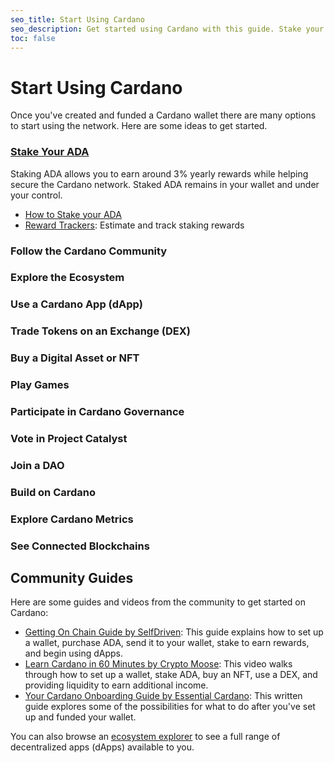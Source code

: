 ```yaml
---
seo_title: Start Using Cardano
seo_description: Get started using Cardano with this guide. Stake your ADA, make transactions, explore dApps, trade NFTs and tokens, delegate to a dRep, and more.
toc: false
---
```


# Start Using Cardano

Once you've created and funded a Cardano wallet there are many options to start using the network. Here are some ideas to get started.

### [Stake Your ADA](../staking/start_staking)

Staking ADA allows you to earn around 3% yearly rewards while helping secure the Cardano network. Staked ADA remains in your wallet and under your control.

- [How to Stake your ADA](../staking/start_staking)
- [Reward Trackers](../staking/stake_reward_trackers): Estimate and track staking rewards

### Follow the Cardano Community

### Explore the Ecosystem

### Use a Cardano App (dApp)

### Trade Tokens on an Exchange (DEX)

### Buy a Digital Asset or NFT

### Play Games

### Participate in Cardano Governance

### Vote in Project Catalyst

### Join a DAO

### Build on Cardano

### Explore Cardano Metrics

### See Connected Blockchains

## Community Guides

Here are some guides and videos from the community to get started on Cardano:

- [Getting On Chain Guide by SelfDriven](https://buildingoncardano.dev/getting-on-chain): This guide explains how to set up a wallet, purchase ADA, send it to your wallet, stake to earn rewards, and begin using dApps.
- [Learn Cardano in 60 Minutes by Crypto Moose](https://www.youtube.com/watch?v=T0uik05RW-U): This video walks through how to set up a wallet, stake ADA, buy an NFT, use a DEX, and providing liquidity to earn additional income.
- [Your Cardano Onboarding Guide by Essential Cardano](https://www.essentialcardano.io/article/your-cardano-onboarding-guide): This written guide explores some of the possibilities for what to do after you've set up and funded your wallet.

You can also browse an [ecosystem explorer](https://adastack.io/ecosystem/ecosystem_maps) to see a full range of decentralized apps (dApps) available to you.
